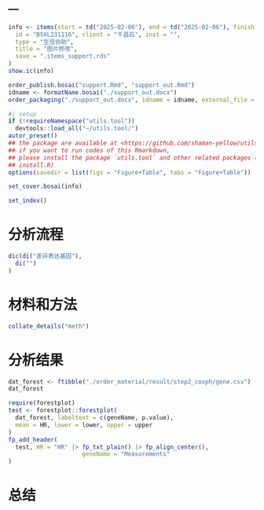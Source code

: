 ---
---

```r
info <- items(start = td("2025-02-06"), end = td("2025-02-06"), finish = td("2025-02-07"),
  id = "BSXL231116", client = "千昌石", inst = "",
  type = "生信协助",
  title = "图片修改",
  save = ".items_support.rds"
)
show.ic(info)

order_publish.bosai("support.Rmd", "support_out.Rmd")
idname <- formatName.bosai("./support_out.docx")
order_packaging("./support_out.docx", idname = idname, external_file = NULL)
```

```r
#| setup
if (!requireNamespace("utils.tool"))
  devtools::load_all("~/utils.tool/")
autor_preset()
## the package are available at <https://github.com/shaman-yellow/utils.tool>
## if you want to run codes of this Rmarkdown,
## please install the package `utils.tool` and other related packages (run
## install.R)
options(savedir = list(figs = "Figure+Table", tabs = "Figure+Table"))
```

```r
set_cover.bosai(info)
```

```r
set_index()
```

# 分析流程 {#abstract}

```r
dic(di("差异表达基因"),
  di("")
)

```

# 材料和方法 {#introduction}

```r
collate_details("meth")
```

# 分析结果 {#workflow}

```r
dat_forest <- ftibble("./order_material/result/step2_coxph/gene.csv")
dat_forest

require(forestplot)
test <- forestplot::forestplot(
  dat_forest, labeltext = c(geneName, p.value), 
  mean = HR, lower = lower, upper = upper
)
fp_add_header(
  test, HR = "HR" |> fp_txt_plain() |> fp_align_center(),
                     geneName = "Measurements"
)
```

# 总结 {#conclusion}

